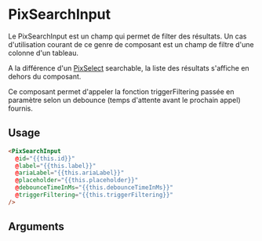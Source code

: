 

<Meta of={ComponentStories} />

# PixSearchInput

Le PixSearchInput est un champ qui permet de filter des résultats. Un cas d'utilisation courant de ce genre de composant est un champ de filtre d'une colonne d'un tableau.

A la différence d'un [PixSelect](?path=/docs/form-select--default#withsearch) searchable, la liste des résultats s'affiche en dehors du composant.

Ce composant permet d'appeler la fonction triggerFiltering passée en paramètre selon un debounce (temps d'attente avant le prochain appel) fournis.

<Story of={ComponentStories.Default} height={80} />

## Usage

```html
<PixSearchInput
  @id="{{this.id}}"
  @label="{{this.label}}"
  @ariaLabel="{{this.ariaLabel}}"
  @placeholder="{{this.placeholder}}"
  @debounceTimeInMs="{{this.debounceTimeInMs}}"
  @triggerFiltering="{{this.triggerFiltering}}"
/>
```

## Arguments

<ArgTypes of={ComponentStories} />
